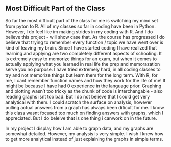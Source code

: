 ## Most Difficult Part of the Class

So far the most difficult part of the class for me is switching my mind set from pyton to R. All of my classes so far in coding have been in Python. However, I do feel like im making strides in my coding with R. And I do believe this project - will show case that. As the course has progressed I do believe that trying to remember every function / topic we have went over is kind of leaving my brain. Since I have started coding I have realized that learning and applying are two completely different aspects of schooling. It is extremely easy to memorize things for an exam, but when it comes to actually applying what you learned in real life the prep and memorazation serve you no purpose. I have tried extremely hard, in all coding classes to try and not memorize things but learn them for the long term. With R, for me, I cant remember function names and how they work for the life of me! It might be because I have had 0 experience in the language prior. Graphing and plotting wasn't too tricky as the chunk of code is interchangable - also reading graphs isnt too bad. But I do not believe that I could get very analytical with them. I could scratch the surface on analysis, however pulling actual answers from a graph has always been dificult for me. I know this class wasnt focused too much on finding answers with graphs, which I appreciated. But I do beleive that is one thing i canwork on in the future.

In my project I display how I am able to graph data, and my graphs are somewhat detailed. However, my analysis is very simple. I wish I knew how to get more analytical instead of just explaining the graphs in simple terms. 

